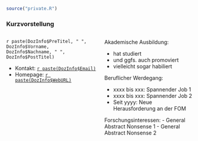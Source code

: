 ```r
source("private.R")
```

### Kurzvorstellung


::::::: {.columns} 
::: {.column width="49%" .small} 

`r paste(DozInfo$PreTitel, " ", DozInfo$Vorname, DozInfo$Nachname, " ", DozInfo$PostTitel)`


- Kontakt: [`r paste(DozInfo$Email)`](<`r paste0("mailto:",DozInfo$Email)`>)
- Homepage: [`r paste(DozInfo$WebURL)`](`r paste(DozInfo$WebURL)`)

:::
::: {.column width="49%" .footnotesize} 

[Akademische Ausbildung:]{.cstrong}

- hat studiert
- und ggfs. auch promoviert
- vielleicht sogar habiliert
    
[Beruflicher Werdegang:]{.cstrong}

- xxxx bis xxx: Spannender Job 1
- xxxx bis xxx: Spannender Job 2
- Seit yyyy: Neue Herausforderung an der FOM

[Forschungsinteressen:]{.cstrong}
- General Abstract Nonsense 1
- General Abstract Nonsense 2

:::
:::::::


